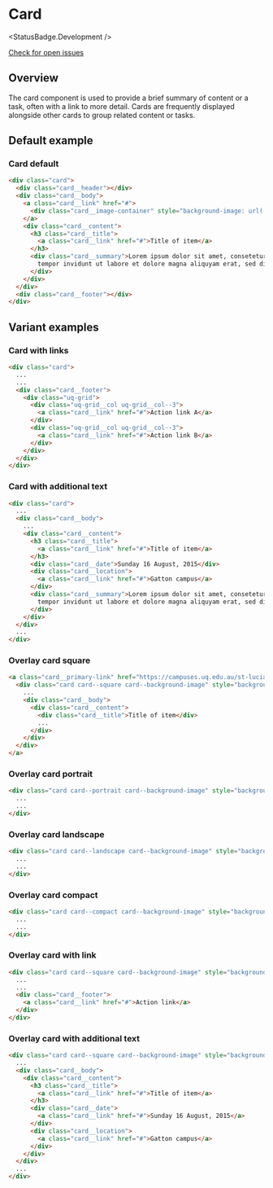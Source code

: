 
# Card

<StatusBadge.Development />

<a href="https://github.com/uq-its-ss/design-system/issues" class="uq-button uq-button--text" target="_blank">Check for open issues</a>

## Overview

The card component is used to provide a brief summary of content or a task, often with a link to more detail. Cards are frequently displayed alongside other cards to group related content or tasks.

## Default example

### Card default

<Canvas withSource="none">
  <Story id="components-cards--card-default" />
</Canvas>

```html
<div class="card">
  <div class="card__header"></div>
  <div class="card__body">
    <a class="card__link" href="#">
      <div class="card__image-container" style="background-image: url('https://campuses.uq.edu.au/files/9749/gatton-card2.jpg');"></div>
    </a>
    <div class="card__content">
      <h3 class="card__title">
        <a class="card__link" href="#">Title of item</a>
      </h3>
      <div class="card__summary">Lorem ipsum dolor sit amet, consetetur sadipscing elitr, sed diam nonumy eirmod
        tempor invidunt ut labore et dolore magna aliquyam erat, sed diam voluptua.
      </div>
    </div>
  </div>
  <div class="card__footer"></div>
</div>
```

## Variant examples

### Card with links

<Canvas withSource="none">
  <Story id="components-cards--card-with-links" />
</Canvas>

```html
<div class="card">
  ...
  ...
  <div class="card__footer">
    <div class="uq-grid">
      <div class="uq-grid__col uq-grid__col--3">
        <a class="card__link" href="#">Action link A</a>
      </div>
      <div class="uq-grid__col uq-grid__col--3">
        <a class="card__link" href="#">Action link B</a>
      </div>
    </div>
  </div>
</div>
```

### Card with additional text

<Canvas withSource="none">
  <Story id="components-cards--card-with-additional-text" />
</Canvas>

```html
<div class="card">
  ...
  <div class="card__body">
    ...
    <div class="card__content">
      <h3 class="card__title">
        <a class="card__link" href="#">Title of item</a>
      </h3>
      <div class="card__date">Sunday 16 August, 2015</div>
      <div class="card__location">
        <a class="card__link" href="#">Gatton campus</a>
      </div>
      <div class="card__summary">Lorem ipsum dolor sit amet, consetetur sadipscing elitr, sed diam nonumy eirmod
        tempor invidunt ut labore et dolore magna aliquyam erat, sed diam voluptua.
      </div>
    </div>
  </div>
  ...
</div>
```

### Overlay card square

<Canvas withSource="none">
  <Story id="components-cards--overlay-card-square" />
</Canvas>

```html
<a class="card__primary-link" href="https://campuses.uq.edu.au/st-lucia">
  <div class="card card--square card--background-image" style="background-image: url('https://campuses.uq.edu.au/files/9492/stlucia-card.jpg')">
    ...
    <div class="card__body">
      <div class="card__content">
        <div class="card__title">Title of item</div>
        ...
      </div>
    </div>
  </div>
</a>
```

### Overlay card portrait

<Canvas withSource="none">
  <Story id="components-cards--overlay-card-portrait" />
</Canvas>

```html
<div class="card card--portrait card--background-image" style="background-image: url('https://campuses.uq.edu.au/files/9749/gatton-card2.jpg')">
  ...
  ...
</div>
```

### Overlay card landscape

<Canvas withSource="none">
  <Story id="components-cards--overlay-card-landscape" />
</Canvas>

```html
<div class="card card--landscape card--background-image" style="background-image: url('https://campuses.uq.edu.au/files/9749/gatton-card2.jpg')">
  ...
  ...
</div>
```

### Overlay card compact

<Canvas withSource="none">
  <Story id="components-cards--overlay-card-compact" />
</Canvas>

```html
<div class="card card--compact card--background-image" style="background-image: url('https://campuses.uq.edu.au/files/9749/gatton-card2.jpg')">
  ...
  ...
</div>
```

### Overlay card with link

<Canvas withSource="none">
  <Story id="components-cards--overlay-card-with-link" />
</Canvas>

```html
<div class="card card--square card--background-image" style="background-image: url('https://campuses.uq.edu.au/files/9749/gatton-card2.jpg')">
  ...
  ...
  <div class="card__footer">
    <a class="card__link" href="#">Action link</a>
  </div>
</div>
```

### Overlay card with additional text

<Canvas withSource="none">
  <Story id="components-cards--overlay-card-with-additional-text" />
</Canvas>

```html
<div class="card card--square card--background-image" style="background-image: url('https://campuses.uq.edu.au/files/9749/gatton-card2.jpg')">
  ...
  <div class="card__body">
    <div class="card__content">
      <h3 class="card__title">
        <a class="card__link" href="#">Title of item</a>
      </h3>
      <div class="card__date">
        <a class="card__link" href="#">Sunday 16 August, 2015</a>
      </div>
      <div class="card__location">
        <a class="card__link" href="#">Gatton campus</a>
      </div>
    </div>
  </div>
  ...
</div>
```
